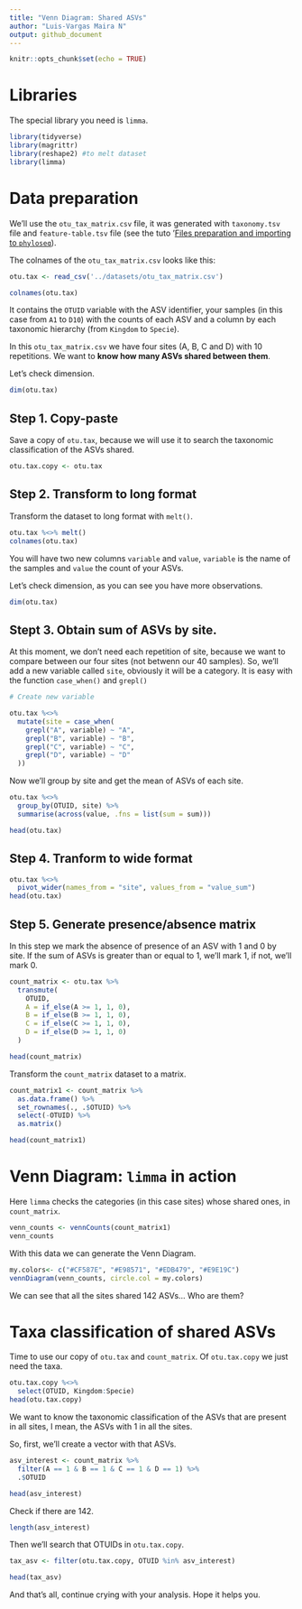 ```yaml
---
title: "Venn Diagram: Shared ASVs"
author: "Luis-Vargas Maira N"
output: github_document
---
```


```r
knitr::opts_chunk$set(echo = TRUE)
```

# Libraries
The special library you need is `limma`. 

```r
library(tidyverse)
library(magrittr)
library(reshape2) #to melt dataset
library(limma)
```


# Data preparation

We'll use the `otu_tax_matrix.csv` file, it was generated with `taxonomy.tsv` file  and `feature-table.tsv` file (see the tuto '[Files preparation and importing to `phyloseq`](https://github.com/Nayeli-Luis/16SrRNA_FromQIIME2_ToR/blob/main/tutorials/phyloseq-files-preparation-importing.md)).

The colnames of the `otu_tax_matrix.csv` looks like this: 

```r
otu.tax <- read_csv('../datasets/otu_tax_matrix.csv')

colnames(otu.tax)

```

It contains the `OTUID` variable with the ASV identifier, your samples (in this case from `A1` to `D10`) with the counts of each ASV and a column by each taxonomic hierarchy (from `Kingdom` to `Specie`). 

In this `otu_tax_matrix.csv` we have four sites  (A, B, C and D) with 10 repetitions. We want to **know how many ASVs shared between them**. 

Let's check dimension. 

```r
dim(otu.tax)
```


## Step 1. Copy-paste
Save a copy of `otu.tax`, because we will use it to search the taxonomic classification of the ASVs shared.

```r
otu.tax.copy <- otu.tax
```

## Step 2. Transform to long format
Transform the dataset to  long format with `melt()`. 

```r
otu.tax %<>% melt() 
colnames(otu.tax)
```

You will have two new columns `variable` and `value`, `variable` is the name of the samples and `value` the count of your ASVs. 

Let's check dimension, as you can see you have more observations. 
```r
dim(otu.tax)
```

## Stept 3. Obtain sum of ASVs by site. 

At this moment, we don't need each repetition of site, because we want to compare between our four sites (not betwenn our 40 samples). So, we'll add a new variable called `site`, obviously it will be a category. It is easy with the function `case_when()` and `grepl()`

```r
# Create new variable

otu.tax %<>% 
  mutate(site = case_when(
    grepl("A", variable) ~ "A",
    grepl("B", variable) ~ "B",
    grepl("C", variable) ~ "C",
    grepl("D", variable) ~ "D"
  ))
```

Now we'll group by site and get the mean of ASVs of each site. 

```r
otu.tax %<>%
  group_by(OTUID, site) %>%
  summarise(across(value, .fns = list(sum = sum)))

head(otu.tax)
```

## Step 4. Tranform to wide format

```r
otu.tax %<>% 
  pivot_wider(names_from = "site", values_from = "value_sum")
head(otu.tax)
```

## Step 5. Generate presence/absence matrix

In this step we mark the absence of presence of an ASV with 1 and 0  by site. If the sum of ASVs is greater than or equal to 1, we'll mark 1, if not, we'll mark 0. 

```r
count_matrix <- otu.tax %>%
  transmute(
    OTUID,
    A = if_else(A >= 1, 1, 0), 
    B = if_else(B >= 1, 1, 0),
    C = if_else(C >= 1, 1, 0),
    D = if_else(D >= 1, 1, 0)
  )

head(count_matrix)
```


Transform the `count_matrix` dataset to a matrix. 

```r
count_matrix1 <- count_matrix %>%
  as.data.frame() %>%
  set_rownames(., .$OTUID) %>%
  select(-OTUID) %>%
  as.matrix()

head(count_matrix1)
```

# Venn Diagram: `limma` in action

Here `limma` checks the categories (in this case sites) whose shared ones, in `count_matrix`. 

```r
venn_counts <- vennCounts(count_matrix1)
venn_counts
```

With this data we can generate the Venn Diagram.

```r
my.colors<- c("#CF587E", "#E98571", "#EDB479", "#E9E19C")
vennDiagram(venn_counts, circle.col = my.colors)
```

We can see that all the sites shared 142 ASVs... Who are them?

# Taxa classification of shared ASVs

Time to use our copy of `otu.tax` and `count_matrix`. Of `otu.tax.copy` we just need the taxa.

```r
otu.tax.copy %<>%
  select(OTUID, Kingdom:Specie)
head(otu.tax.copy)
```

We want to know the taxonomic classification of the ASVs that are present in all sites, I mean, the ASVs with 1 in all the sites.

So, first, we'll create a vector with that ASVs. 
```r
asv_interest <- count_matrix %>%
  filter(A == 1 & B == 1 & C == 1 & D == 1) %>%
  .$OTUID

head(asv_interest)
```

Check if there are 142.

```r
length(asv_interest)
```


Then we'll search that OTUIDs in `otu.tax.copy`. 

```r
tax_asv <- filter(otu.tax.copy, OTUID %in% asv_interest)

head(tax_asv)
```

And that's all, continue crying with your analysis. Hope it helps you. 